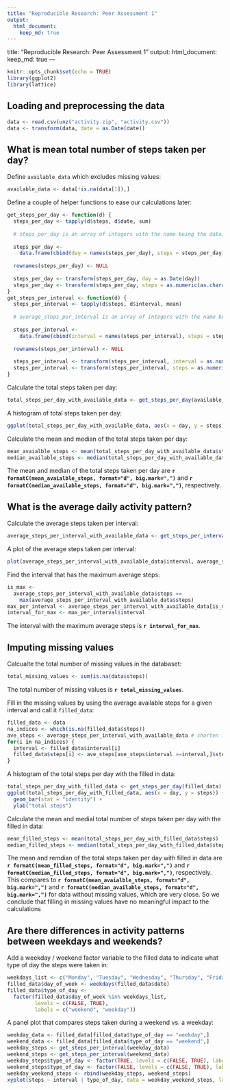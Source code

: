 ```yaml
---
title: "Reproducible Research: Peer Assessment 1"
output: 
  html_document:
    keep_md: true
---
```

title: "Reproducible Research: Peer Assessment 1"
output: 
  html_document:
    keep_md: true
---

```r
knitr::opts_chunk$set(echo = TRUE)
library(ggplot2)
library(lattice)
```

## Loading and preprocessing the data
```r
data <- read.csv(unz("activity.zip", "activity.csv"))
data <- transform(data, date = as.Date(date))
```


## What is mean total number of steps taken per day?

Define `available_data` which excludes missing values:
```r
available_data <- data[!is.na(data[1]),]
```

Define a couple of helper functions to ease our calculations later:
```r
get_steps_per_day <- function(d) {
  steps_per_day <- tapply(d$steps, d$date, sum)
  
  # steps_per_day is an array of integers with the name being the data, so convert it to a data frame
  
  steps_per_day <-
    data.frame(cbind(day = names(steps_per_day), steps = steps_per_day))
  
  rownames(steps_per_day) <- NULL
  
  steps_per_day <- transform(steps_per_day, day = as.Date(day))
  steps_per_day <- transform(steps_per_day, steps = as.numeric(as.character(steps)))
}
get_steps_per_interval <- function(d) {
  steps_per_interval <- tapply(d$steps, d$interval, mean)
  
  # average_steps_per_interval is an array of integers with the name being the data, so convert it to a data frame
  
  steps_per_interval <- 
    data.frame(cbind(interval = names(steps_per_interval), steps = steps_per_interval))
  
  rownames(steps_per_interval) <- NULL
  
  steps_per_interval <- transform(steps_per_interval, interval = as.numeric(as.character(interval)))
  steps_per_interval <- transform(steps_per_interval, steps = as.numeric(as.character(steps)))
}
```

Calculate the total steps taken per day:
```r
total_steps_per_day_with_available_data <- get_steps_per_day(available_data)
```

A histogram of total steps taken per day:

```r
ggplot(total_steps_per_day_with_available_data, aes(x = day, y = steps)) + geom_bar(stat = 'identity') + ylab("total steps")
```

Calculate the mean and median of the total steps taken per day:
```r
mean_avaialble_steps <- mean(total_steps_per_day_with_available_data$steps)
median_available_steps <- median(total_steps_per_day_with_available_data$steps)
```

The mean and median of the total steps taken per day are **`r formatC(mean_avaialble_steps, format="d", big.mark=",")`** and **`r formatC(median_available_steps, format="d", big.mark=",")`**, respectively.

## What is the average daily activity pattern?
Calculate the average steps taken per interval:

```r
average_steps_per_interval_with_available_data <- get_steps_per_interval(available_data)
```

A plot of the average steps taken per interval:
```r
plot(average_steps_per_interval_with_available_data$interval, average_steps_per_interval_with_available_data$steps, type = "l", xlab = "interval", ylab = "average steps")
```

Find the interval that has the maximum average steps:
```r
is_max <-
  average_steps_per_interval_with_available_data$steps ==
    max(average_steps_per_interval_with_available_data$steps)
max_per_interval <- average_steps_per_interval_with_available_data[is_max,]
interval_for_max <- max_per_interval$interval
```

The interval with the maximum average steps is **`r interval_for_max`**.

## Imputing missing values

Calcualte the total number of missing values in the databaset:
```r
total_missing_values <- sum(is.na(data$steps))
```

The total number of missing values is **`r total_missing_values`**.

Fill in the missing values by using the average available steps for a given interval and call it `filled_data`:
```r
filled_data <- data
na_indices <- which(is.na(filled_data$steps))
ave_steps <- average_steps_per_interval_with_available_data # shorten for readability
for(i in na_indices) {
  interval <- filled_data$interval[i]
  filled_data$steps[i] <- ave_steps[ave_steps$interval ==interval,]$steps
}
```

A histogram of the total steps per day with the filled in data:
```r
total_steps_per_day_with_filled_data <- get_steps_per_day(filled_data)
ggplot(total_steps_per_day_with_filled_data, aes(x = day, y = steps)) +
  geom_bar(stat = "identity") +
  ylab("total steps")
```

Calculate the mean and medial total number of steps taken per day with the filled in data:
```r
mean_filled_steps <- mean(total_steps_per_day_with_filled_data$steps)
median_filled_steps <- median(total_steps_per_day_with_filled_data$steps)
```

The mean and remdian of the total steps taken per day with filled in data are **`r formatC(mean_filled_steps, format="d", big.mark=",")`** and **`r formatC(median_filled_steps, format="d", big.mark=",")`**, respectively. This compares to **`r formatC(mean_avaialble_steps, format="d", big.mark=",")`** and **`r formatC(median_available_steps, format="d", big.mark=",")`** for data without missing values, which are very close. So we conclude that filling in missing values have no meaningful impact to the calculations

## Are there differences in activity patterns between weekdays and weekends?

Add a weekday / weekend factor variable to the filled data to indicate what type of day the steps were taken in:
```r
weekdays_list <- c("Monday", "Tuesday", "Wednesday", "Thursday", "Friday")
filled_data$day_of_week <- weekdays(filled_data$date)
filled_data$type_of_day <-
  factor(filled_data$day_of_week %in% weekdays_list,
         levels = c(FALSE, TRUE),
         labels = c("weekend", "weekday"))
```

A panel plot that compares steps taken during a weekend vs. a weekday:
```r
weekday_data <- filled_data[filled_data$type_of_day == "weekday",]
weekend_data <- filled_data[filled_data$type_of_day == "weekend",]
weekday_steps <- get_steps_per_interval(weekday_data)
weekend_steps <- get_steps_per_interval(weekend_data)
weekday_steps$type_of_day <- factor(TRUE, levels = c(FALSE, TRUE), labels = c("weekend", "weekday"))
weekend_steps$type_of_day <- factor(FALSE, levels = c(FALSE, TRUE), labels = c("weekend", "weekday"))
weekday_weekend_steps <- rbind(weekday_steps, weekend_steps)
xyplot(steps ~ interval | type_of_day, data = weekday_weekend_steps, layout = c(1,2), type = "l", xlab = "Interval", ylab = "Number of steps")
```
